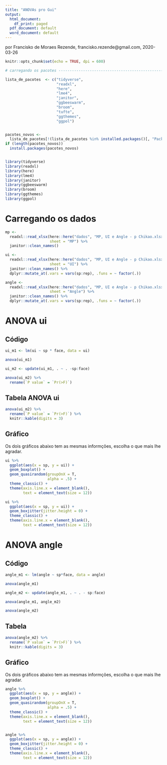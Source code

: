 ```yaml
---
title: "ANOVAs pro Gui"
output:
  html_document:
    df_print: paged
  pdf_document: default
  word_document: default
---
```


por Francisko de Moraes Rezende, francisko.rezende@gmail.com, 2020-03-26

```r
knitr::opts_chunk$set(echo = TRUE, dpi = 600)
```

```r

# carregando os pacotes ---------------------------------------------------

lista_de_pacotes  <- c("tidyverse",
                       "readxl",
                       "here",
                       "lme4",
                       "janitor",
                       "ggbeeswarm",
                       "broom",
                       "tufte",
                       "ggthemes",
                       "ggpol")


pacotes_novos <-
  lista_de_pacotes[!(lista_de_pacotes %in% installed.packages()[, "Package"])]
if (length(pacotes_novos))
  install.packages(pacotes_novos)


library(tidyverse)
library(readxl)
library(here)
library(lme4)
library(janitor)
library(ggbeeswarm)
library(broom)
library(ggthemes)
library(ggpol)
```


# Carregando os dados



```r
mp <-
  readxl::read_xlsx(here::here("dados", "MP, UI e Angle - p Chikao.xlsx"),
                    sheet = "MP") %>% 
  janitor::clean_names()

ui <-
  readxl::read_xlsx(here::here("dados", "MP, UI e Angle - p Chikao.xlsx"),
                    sheet = "UI") %>% 
  janitor::clean_names() %>% 
  dplyr::mutate_at(.vars = vars(sp:rep), .funs = ~ factor(.))

angle <-
  readxl::read_xlsx(here::here("dados", "MP, UI e Angle - p Chikao.xlsx"),
                    sheet = "Angle") %>% 
  janitor::clean_names() %>% 
  dplyr::mutate_at(.vars = vars(sp:rep), .funs = ~ factor(.))
```


# ANOVA ui

## Código

```r
ui_m1 <- lm(ui ~ sp * face, data = ui)

anova(ui_m1)

ui_m2 <- update(ui_m1, . ~ . -sp:face)

anova(ui_m2) %>% 
  rename(`P value` = `Pr(>F)`)
```

## Tabela ANOVA ui
```r
anova(ui_m2) %>% 
  rename(`P value` = `Pr(>F)`) %>% 
  knitr::kable(digits = 3)
```

## Gráfico

Os dois gráficos abaixo tem as mesmas informções, escolha o que mais lhe agradar.

```r
ui %>% 
  ggplot(aes(x = sp, y = ui)) +
  geom_boxplot() +
  geom_quasirandom(groupOnX = T,
                   alpha = .5) +
  theme_classic() +
  theme(axis.line.x = element_blank(),
        text = element_text(size = 12)) 

ui %>% 
  ggplot(aes(x = sp, y = ui)) +
  geom_boxjitter(jitter.height = 0) +
  theme_classic() +
  theme(axis.line.x = element_blank(),
        text = element_text(size = 12)) 
```



# ANOVA angle

## Código

```r
angle_m1 <- lm(angle ~ sp*face, data = angle)

anova(angle_m1)

angle_m2 <- update(angle_m1, . ~ . - sp:face)

anova(angle_m1, angle_m2)

anova(angle_m2)
```

## Tabela

```r
anova(angle_m2) %>% 
  rename(`P value` = `Pr(>F)`) %>% 
  knitr::kable(digits = 3)
```


## Gráfico

Os dois gráficos abaixo tem as mesmas informções, escolha o que mais lhe agradar.

```r
angle %>% 
  ggplot(aes(x = sp, y = angle)) +
  geom_boxplot() +
  geom_quasirandom(groupOnX = T,
                   alpha = .5) +
  theme_classic() +
  theme(axis.line.x = element_blank(),
        text = element_text(size = 12)) 


angle %>% 
  ggplot(aes(x = sp, y = angle)) +
  geom_boxjitter(jitter.height = 0) +
  theme_classic() +
  theme(axis.line.x = element_blank(),
        text = element_text(size = 12)) 
```

